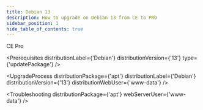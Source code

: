 ```yaml
---
title: Debian 13
description: How to upgrade on Debian 13 from CE to PRO
sidebar_position: 1
hide_table_of_contents: true
---
```



<div style={{display: "flex", gap: "1rem"}}>
  <Chips link="https://www.passbolt.com/ce/debian" isUnderMainTitle={true}>CE</Chips>
  <Chips link="https://www.passbolt.com/pricing/pro" isUnderMainTitle={true}>Pro</Chips>
</div>

<Prerequisites
  distributionLabel={'Debian'}
  distributionVersion={'13'}
  type={'updatePackage'}
/>

<UpgradeProcess
  distributionPackage={'apt'}
  distributionLabel={'Debian'}
  distributionVersion={'13'}
  distributionWebUser={'www-data'}
/>

<Troubleshooting distributionPackage={'apt'} webServerUser={'www-data'} />

<InCaseOfIssues />
